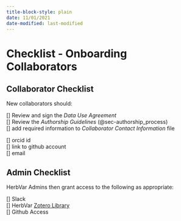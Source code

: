 ```yaml
---
title-block-style: plain
date: 11/01/2021
date-modified: last-modified
---
```

#  Checklist - Onboarding Collaborators 

## Collaborator Checklist

New collaborators should:

[] Review and sign the _Data Use Agreement_  
[] Review the _Authorship Guidelines_ (@sec-authorship_process)  
[] add required information to _Collaborator Contact Information_ file  

  [] orcid id   
  [] link to github account  
  [] email  


## Admin Checklist

HerbVar Admins then grant access to the following as appropriate: 

[] Slack  
[] HerbVar [Zotero Library](https://www.zotero.org/groups/5539815/herbvar)  
[] Github Access  


